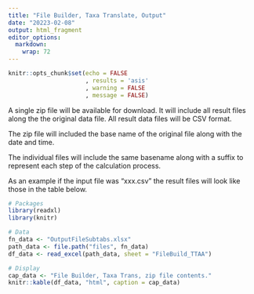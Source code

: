 ```yaml
---
title: "File Builder, Taxa Translate, Output"
date: "20223-02-08"
output: html_fragment
editor_options: 
  markdown: 
    wrap: 72
---
```


```r
knitr::opts_chunk$set(echo = FALSE
                      , results = 'asis'
                      , warning = FALSE
                      , message = FALSE)
```

A single zip file will be available for download.  It will include all result
files along the the original data file.  All result data files will be CSV 
format.

The zip file will included the base name of the original file along with the 
date and time.

The individual files will include the same basename along with a suffix to 
represent each step of the calculation process.

As an example if the input file was "xxx.csv" the result files will
look like those in the table below.

```r
# Packages
library(readxl)
library(knitr)

# Data
fn_data <- "OutputFileSubtabs.xlsx"
path_data <- file.path("files", fn_data)
df_data <- read_excel(path_data, sheet = "FileBuild_TTAA")

# Display
cap_data <- "File Builder, Taxa Trans, zip file contents."
knitr::kable(df_data, "html", caption = cap_data)
```

